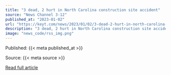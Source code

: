 ```yaml
---
title: "3 dead, 2 hurt in North Carolina construction site accident"
source: "News Channel 3-12"
published_at: "2023-01-02"
url: "https://keyt.com/news/2023/01/02/3-dead-2-hurt-in-north-carolina-construction-site-accident/"
description: "3 dead, 2 hurt in North Carolina construction site accidentThe post 3 dead, 2 hurt in North Carolina construction site accident appeared first on News Channel 3-12."
image: "news_code/rss_img.png"
---
```



  Published: {{< meta published_at >}}
  

  Source: {{< meta source >}}
  

  [Read full article]({{< meta url >}})
  

